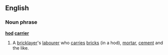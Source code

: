 ==English==
===Noun phrase===
'''[[hod]] [[carrier]]'''
#A [[bricklayer]]'s [[labourer]] who [[carries]] [[brick]]s (in a hod), [[mortar]], [[cement]] and the like.